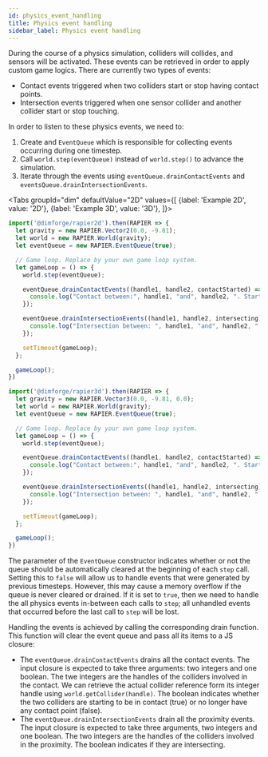```yaml
---
id: physics_event_handling
title: Physics event handling
sidebar_label: Physics event handling
---
```



During the course of a physics simulation, colliders will collides, and sensors will be activated. These events can
be retrieved in order to apply custom game logics. There are currently two types of events:
- Contact events triggered when two colliders start or stop having contact points.
- Intersection events triggered when one sensor collider and another collider start or stop touching.

In order to listen to these physics events, we need to:
1. Create and `EventQueue` which is responsible for collecting events occurring during one timestep.
2. Call `world.step(eventQueue)` instead of `world.step()` to advance the simulation.
3. Iterate through the events using `eventQueue.drainContactEvents` and `eventsQueue.drainIntersectionEvents`.


<Tabs
  groupId="dim"
  defaultValue="2D"
  values={[
    {label: 'Example 2D', value: '2D'},
    {label: 'Example 3D', value: '3D'},
  ]}>
  <TabItem value="2D">

```js
import('@dimforge/rapier2d').then(RAPIER => {
  let gravity = new RAPIER.Vector2(0.0, -9.81);
  let world = new RAPIER.World(gravity);
  let eventQueue = new RAPIER.EventQueue(true);

  // Game loop. Replace by your own game loop system.
  let gameLoop = () => {
    world.step(eventQueue);

    eventQueue.drainContactEvents((handle1, handle2, contactStarted) => {
      console.log("Contact between:", handle1, "and", handle2, ". Started:", contactStarted);
    });

    eventQueue.drainIntersectionEvents((handle1, handle2, intersecting) => {
      console.log("Intersection between: ", handle1, "and", handle2, ". Currently intersecting:", intersecting);
    });

    setTimeout(gameLoop);
  };

  gameLoop();
})
```

  </TabItem>
  <TabItem value="3D">

```js
import('@dimforge/rapier3d').then(RAPIER => {
  let gravity = new RAPIER.Vector3(0.0, -9.81, 0.0);
  let world = new RAPIER.World(gravity);
  let eventQueue = new RAPIER.EventQueue(true);

  // Game loop. Replace by your own game loop system.
  let gameLoop = () => {
    world.step(eventQueue);

    eventQueue.drainContactEvents((handle1, handle2, contactStarted) => {
      console.log("Contact between:", handle1, "and", handle2, ". Started:", contactStarted);
    });

    eventQueue.drainIntersectionEvents((handle1, handle2, intersecting) => {
      console.log("Intersection between: ", handle1, "and", handle2, ". Currently intersecting: ", intersecting);
    });

    setTimeout(gameLoop);
  };

  gameLoop();
})
```

  </TabItem>
</Tabs>

The parameter of the `EventQueue` constructor indicates whether or not the queue should be automatically cleared at
the beginning of each `step` call. Setting this to `false` will allow us to handle events that were generated
by previous timesteps. However, this may cause a memory overflow if the queue is never cleared or drained. If it is
set to `true`, then we need to handle the all physics events in-between each calls to `step`; all unhandled
events that occurred before the last call to `step` will be lost.

Handling the events is achieved by calling the corresponding drain function. This function will clear the event queue
and pass all its items to a JS closure:
- The `eventQueue.drainContactEvents` drains all the contact events. The input closure is expected to take three arguments:
two integers and one boolean. The twe integers are the handles of the colliders involved in the contact. We can retrieve
the actual collider reference form its integer handle using `world.getCollider(handle)`. The boolean indicates whether the
two colliders are starting to be in contact (true) or no longer have any contact point (false).
- The `eventQueue.drainIntersectionEvents` drain all the proximity events. The input closure is expected to take three arguments,
two integers and one boolean. The two integers are the handles of the colliders
involved in the proximity. The boolean indicates if they are intersecting.